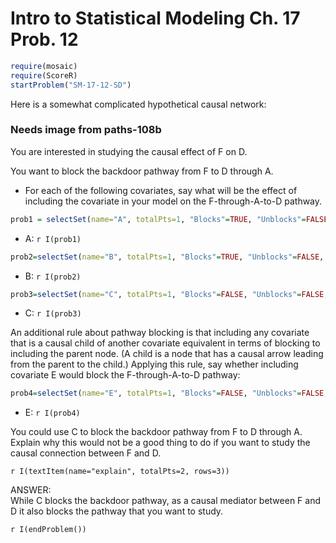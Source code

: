 Intro to Statistical Modeling Ch. 17 Prob. 12
========================================================
```r
require(mosaic)
require(ScoreR)
startProblem("SM-17-12-SD")
``` 

Here is a somewhat complicated hypothetical causal network:

### Needs image from paths-108b

\begin{tikzpicture}{scale=.6}
\measurableNode{A}{(2,8)}{A}
\measurableNode{B}{(4,6)}{B}
\measurableNode{C}{(2,4)}{C}
\measurableNode{D}{(2,2)}{D}
\measurableNode{E}{(6,4)}{E}
\measurableNode{F}{(0,6)}{F}
\straightLink{A}{F}{}
\straightLink{A}{B}{}
\straightLink{B}{C}{}
\straightLink{B}{E}{}
\straightLink{F}{C}{}
\straightLink{C}{D}{}
\end{tikzpicture}

You are interested in studying the causal effect of F on D.  

You want to block the backdoor pathway from F to D through A.  

* For each of the following covariates, say what will be the effect of including the covariate in your model on the F-through-A-to-D pathway.
```r
prob1 = selectSet(name="A", totalPts=1, "Blocks"=TRUE, "Unblocks"=FALSE, "Neither"=FALSE)
```
*  A:  `r I(prob1)`
```r
prob2=selectSet(name="B", totalPts=1, "Blocks"=TRUE, "Unblocks"=FALSE, "Neither"=FALSE)
```
*  B:  `r I(prob2)`
```r
prob3=selectSet(name="C", totalPts=1, "Blocks"=FALSE, "Unblocks"=FALSE, "Neither"=TRUE)
```
*  C:  `r I(prob3)`

An additional rule about pathway blocking is that including any covariate that is a causal child of another covariate equivalent in terms of blocking to including the parent node. (A child is a node that has a causal arrow leading from the parent to the child.)  Applying this rule, say whether including covariate E would block the F-through-A-to-D pathway:
```r
prob4=selectSet(name="E", totalPts=1, "Blocks"=FALSE, "Unblocks"=FALSE, "Neither"=TRUE)
```
*  E:  `r I(prob4)`

You could use C to block the backdoor pathway from F to D through A.
Explain why this would not be a good thing to do if you want to study
the causal connection between F and D.

`r I(textItem(name="explain", totalPts=2, rows=3))`

<aside>
ANSWER:    
While C blocks the backdoor pathway, as a causal mediator between F and D it also blocks the pathway that you want to study.
</aside>

`r I(endProblem())`